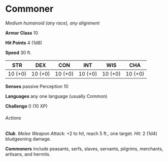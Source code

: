 # Commoner
*Medium humanoid (any race), any alignment*

**Armor Class** 10

**Hit Points** 4 (1d8)

**Speed** 30 ft.

| STR     | DEX     | CON     | INT     | WIS     | CHA     |
|---------|---------|---------|---------|---------|---------|
| 10 (+0) | 10 (+0) | 10 (+0) | 10 (+0) | 10 (+0) | 10 (+0) |

**Senses** passive Perception 10

**Languages** any one language (usually Common)

**Challenge** 0 (10 XP)

###### Actions

***Club***. *Melee Weapon Attack:* +2 to hit, reach 5 ft., one target. *Hit:* 2 (1d4) bludgeoning damage.

**Commoners** include peasants, serfs, slaves, servants, pilgrims, merchants, artisans, and hermits.